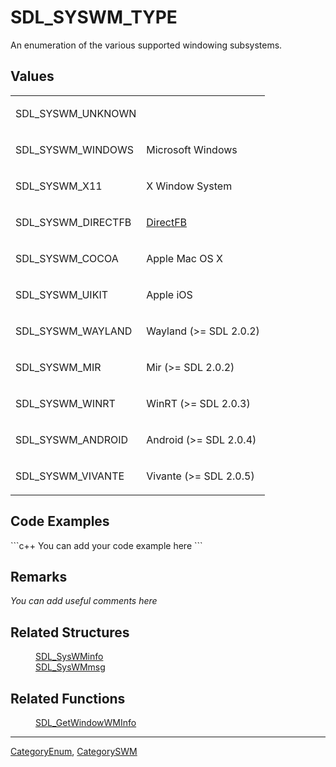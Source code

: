 <!-- pragma section-numbers off -->
<!-- pragma disable-camelcase -->

= SDL_SYSWM_TYPE =
An enumeration of the various supported windowing subsystems.


== Values ==
{|
|SDL_SYSWM_UNKNOWN
|
|-
|SDL_SYSWM_WINDOWS
|Microsoft Windows
|-
|SDL_SYSWM_X11
|X Window System
|-
|SDL_SYSWM_DIRECTFB
|[https://en.wikipedia.org/wiki/DirectFB DirectFB]
|-
|SDL_SYSWM_COCOA
|Apple Mac OS X
|-
|SDL_SYSWM_UIKIT
|Apple iOS
|-
|SDL_SYSWM_WAYLAND
|Wayland (>= SDL 2.0.2)
|-
|SDL_SYSWM_MIR
|Mir (>= SDL 2.0.2)
|-
|SDL_SYSWM_WINRT
|WinRT (>= SDL 2.0.3)
|-
|SDL_SYSWM_ANDROID
|Android (>= SDL 2.0.4)
|-
|SDL_SYSWM_VIVANTE
|Vivante (>= SDL 2.0.5)
|}

== Code Examples ==
```c++
You can add your code example here
```

== Remarks ==
''You can add useful comments here''

== Related Structures ==
:[[SDL_SysWMinfo]]
:[[SDL_SysWMmsg]]

== Related Functions ==
:[[SDL_GetWindowWMInfo]]

----
[[CategoryEnum]], [[CategorySWM]]
